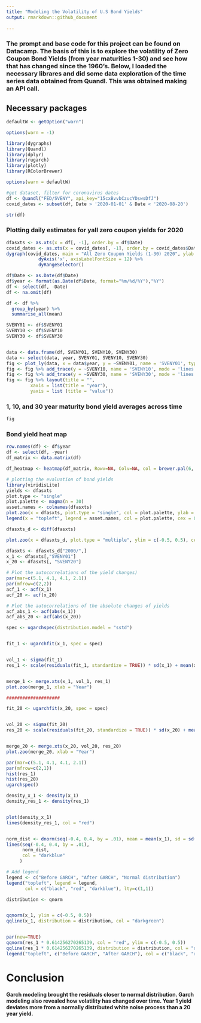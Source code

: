 ---
title: "Modeling the Volatility of U.S Bond Yields"
output: rmarkdown::github_document
  
---
### The prompt and base code for this project can be found on Datacamp. The basis of this is to explore the volatility of Zero Coupon Bond Yields (from year maturities 1-30) and see how that has changed since the 1960's. Below, I loaded the necessary librares and did some data exploration of the time series data obtained from Quandl. This was obtained making an API call. 


## Necessary packages
```{r message=FALSE}

defaultW <- getOption("warn") 

options(warn = -1) 

library(dygraphs)
library(Quandl)
library(dplyr)
library(rugarch)
library(plotly)
library(RColorBrewer)

options(warn = defaultW)


```


```{r}
#get dataset, filter for coronavirus dates
df <- Quandl("FED/SVENY", api_key="15cxBvvbCzucYDswsDfJ")
covid_dates <- subset(df, Date > '2020-01-01' & Date < '2020-08-20')

str(df)
```

### Plotting daily estimates for yall zero coupon yields for 2020
```{r}
dfasxts <- as.xts(x = df[, -1], order.by = df$Date)
covid_dates <- as.xts(x = covid_dates[, -1], order.by = covid_dates$Date)
dygraph(covid_dates, main = "All Zero Coupon Yields (1-30) 2020", ylab = "Value") %>%
            dyAxis('x', axisLabelFontSize = 12) %>%
            dyRangeSelector()
```


```{r}
df$Date <- as.Date(df$Date)
df$year <- format(as.Date(df$Date, format="%m/%d/%Y"),"%Y")
df <- select(df, -Date)
df <- na.omit(df)

df <- df %>%
  group_by(year) %>%
  summarise_all(mean)
```


```{r}
  
SVENY01 <- df$SVENY01
SVENY10 <- df$SVENY10
SVENY30 <- df$SVENY30


data <- data.frame(df, SVENY01, SVENY10, SVENY30)
data <- select(data, year, SVENY01, SVENY10, SVENY30)
fig <- plot_ly(data, x = data$year, y = ~SVENY01, name = 'SVENY01', type = 'scatter', mode = 'lines + markers') 
fig <- fig %>% add_trace(y = ~SVENY10, name = 'SVENY10', mode = 'lines + markers') 
fig <- fig %>% add_trace(y = ~SVENY30, name = 'SVENY30', mode = 'lines + markers')
fig <- fig %>% layout(title = "",
         xaxis = list(title = "year"),
         yaxis = list (title = "value"))

```
### 1, 10, and 30 year maturity bond yield averages across time

```{r}
fig
```
### Bond yield heat map
```{r}
row.names(df) <- df$year
df <- select(df, -year)
df_matrix <- data.matrix(df)

df_heatmap <- heatmap(df_matrix, Rowv=NA, Colv=NA, col = brewer.pal(6, "Greys"), scale="column", margins=c(4,1), main = "Heatmap")

```


```{r}
# plotting the evaluation of bond yields
library(viridisLite)
yields <- dfasxts
plot.type <- "single"
plot.palette <- magma(n = 30)
asset.names <- colnames(dfasxts)
plot.zoo(x = dfasxts, plot.type = "single", col = plot.palette, ylab = "", xlab = "")
legend(x = "topleft", legend = asset.names, col = plot.palette, cex = 0.45, lwd = 3)
```

```{r}
dfasxts_d <- diff(dfasxts)

plot.zoo(x = dfasxts_d, plot.type = "multiple", ylim = c(-0.5, 0.5), cex.axis = 0.7, ylab = 1:30, col = plot.palette, main = "", xlab = "")

```

```{r}
dfasxts <- dfasxts_d["2000/",]
x_1 <- dfasxts[,"SVENY01"]
x_20 <- dfasxts[, "SVENY20"]

# Plot the autocorrelations of the yield changes)
par(mar=c(5.1, 4.1, 4.1, 2.1))
par(mfrow=c(2,2))
acf_1 <- acf(x_1)
acf_20 <- acf(x_20)

# Plot the autocorrelations of the absolute changes of yields
acf_abs_1 <- acf(abs(x_1))
acf_abs_20 <- acf(abs(x_20))


```



```{r}

spec <- ugarchspec(distribution.model = "sstd")


fit_1 <- ugarchfit(x_1, spec = spec)


vol_1 <- sigma(fit_1)
res_1 <- scale(residuals(fit_1, standardize = TRUE)) * sd(x_1) + mean(x_1)


merge_1 <- merge.xts(x_1, vol_1, res_1)
plot.zoo(merge_1, xlab = "Year")

####################

fit_20 <- ugarchfit(x_20, spec = spec)


vol_20 <- sigma(fit_20)
res_20 <- scale(residuals(fit_20, standardize = TRUE)) * sd(x_20) + mean(x_20)


merge_20 <- merge.xts(x_20, vol_20, res_20)
plot.zoo(merge_20, xlab = "Year")

```

```{r}
par(mar=c(5.1, 4.1, 4.1, 2.1))
par(mfrow=c(2,1))
hist(res_1)
hist(res_20)
ugarchspec()
```



```{r}
density_x_1 <- density(x_1)
density_res_1 <- density(res_1)


plot(density_x_1)
lines(density_res_1, col = "red")


norm_dist <- dnorm(seq(-0.4, 0.4, by = .01), mean = mean(x_1), sd = sd(x_1))
lines(seq(-0.4, 0.4, by = .01), 
      norm_dist, 
      col = "darkblue"
     )

# Add legend
legend <- c("Before GARCH", "After GARCH", "Normal distribution")
legend("topleft", legend = legend, 
       col = c("black", "red", "darkblue"), lty=c(1,1))
```


```{r}
distribution <- qnorm


qqnorm(x_1, ylim = c(-0.5, 0.5))
qqline(x_1, distribution = distribution, col = "darkgreen")


par(new=TRUE)
qqnorm(res_1 * 0.614256270265139, col = "red", ylim = c(-0.5, 0.5))
qqline(res_1 * 0.614256270265139, distribution = distribution, col = "darkgreen")
legend("topleft", c("Before GARCH", "After GARCH"), col = c("black", "red"), pch=c(1,1))
```


# Conclusion
#### Garch modeling brought the residuals closer to normal distribution. Garch modeling also revealed how volatility has changed over time. Year 1 yield deviates more from a normally distributed white noise process than a 20 year yield. 